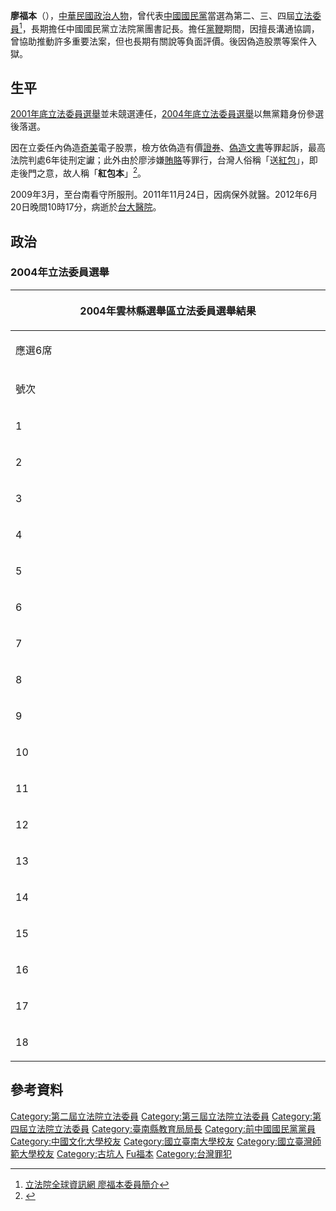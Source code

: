 {{Infobox_officeholder
| name = 廖福本
| image name = 廖福本.jpg
| width = 300
| now = 中華民國政治人士 
| period = 
| sex = 男 
| Native place = 
| 國籍 = {{JPN-EMP}}（1938年–1945年）<br> {{ROC}}（1945年–2012年）
| date of birth = {{Birth date|1938|6|1}}
| date of death = {{death date and age|2012|6|20|1938|6|1}}
| party = {{Kmt}}<br>{{Nonp}}
| place of birth = {{TWN-JPN}}[[臺南州|臺南州]][[斗六郡|斗六郡]][[古坑庄|古坑庄]]
| place of death = {{ROC}}[[台北市|台北市]][[台大醫院|台大醫院]]
| educate = 
*永光國小
*斗六初中
*[[國立臺南大學|台南師範學院]]
*[[國立台灣師範大學|國立師範大學]]、[[中國文化大學|文化大學]]研究所畢
*教育行政高考及格
*赴日本教育進修
| past = 
*台南縣教育局長
*台灣省政府教育廳視察、民政廳科長
*第二屆立法委員（{{Kmt|19px}}）<br><span style="color: blue;">(1993年-1995年)</span>
*第三屆立法委員（{{Kmt|19px}}）<br><span style="color: blue;">(1996年-1998年)</span>
*第四屆立法委員（{{Kmt|19px}}）<br><span style="color: blue;">(1999年-2001年)</span>
*立法院預算委員會召集委員八會期
*中國國民黨立法院黨團書記長
*中國國民黨立法院政黨協調工作會主任、中央政策會副執行長
}}
'''廖福本'''（{{bd|1938年|6月1日|2012年|6月20日|catIdx=Liao廖福本}}），[[中華民國|中華民國]][[政治人物|政治人物]]，曾代表[[中國國民黨|中國國民黨]]當選為第二、三、四屆[[立法委員|立法委員]]<ref>[http://www.ly.gov.tw/ly/01_introduce/0103_leg/leg_main/leg_ver01_01.jsp?ItemNO=01030100&lgno=00176&stage=4 立法院全球資訊網 廖福本委員簡介]</ref>，長期擔任中國國民黨立法院黨團書記長。擔任[[黨鞭|黨鞭]]期間，因擅長溝通協調，曾協助推動許多重要法案，但也長期有關說等負面評價。後因偽造股票等案件入獄。

==生平==
[[2001年中華民國立法委員選舉|2001年底立法委員選舉]]並未競選連任，[[2004年中華民國立法委員選舉|2004年底立法委員選舉]]以無黨籍身份參選後落選。

因在立委任內偽造[[奇美實業|奇美]]電子股票，檢方依偽造有價[[證券|證券]]、[[偽造文書罪|偽造文書]]等罪起訴，最高法院判處6年徒刑定讞；此外由於廖涉嫌[[賄賂|賄賂]]等罪行，台灣人俗稱「送[[紅包|紅包]]」，即走後門之意，故人稱「'''紅包本'''」<ref>{{cite news | language = zh-tw | author = 康仁俊 | url = http://tw.news.yahoo.com/%E7%B4%85%E5%8C%85%E6%9C%AC-%E5%BB%96%E7%A6%8F%E6%9C%AC%E7%97%85%E9%80%9D-%E5%90%B3%E8%82%B2%E6%98%87%E5%98%86-%E4%BB%96%E7%B6%93%E9%81%8E%E5%BE%88%E5%A4%9A%E9%A2%A8%E9%9B%A8-024842991.html | title = 「紅包本」廖福本病逝　吳育昇嘆：他經過很多風雨 | publisher = NOWNews | date = 2012年6月21日 | accessdate = 2012年6月21日 | archive-date = 2019年5月2日 | archive-url = https://web.archive.org/web/20190502195056/https://tw.news.yahoo.com/%E7%B4%85%E5%8C%85%E6%9C%AC-%E5%BB%96%E7%A6%8F%E6%9C%AC%E7%97%85%E9%80%9D-%E5%90%B3%E8%82%B2%E6%98%87%E5%98%86-%E4%BB%96%E7%B6%93%E9%81%8E%E5%BE%88%E5%A4%9A%E9%A2%A8%E9%9B%A8-024842991.html | dead-url = no }}</ref>。

2009年3月，至台南看守所服刑。2011年11月24日，因病保外就醫。2012年6月20日晚間10時17分，病逝於[[台大醫院|台大醫院]]。

==政治==
===2004年立法委員選舉===
{|class="wikitable sortable collapsible autocollapse" style="margin:auto; text-align:center"
|-
! colspan="7" width=620px|2004年雲林縣選舉區立法委員選舉結果
|-
! colspan="7" width=620px|應選6席
|-
!width=35 scope="col" class="unsortable"| 號次
!width=55 scope="col" class="unsortable"| 候選人
!width=120 scope="col" class="unsortable"| 政黨
!width=75 scope="col" class="unsortable"| 得票數
!width=75 scope="col" class="unsortable"| 得票率
!width=49 scope="col" class="unsortable"| 當選標記
|-
|1||[[陳劍松|陳劍松]]||{{Pfp}}||style="border-left:4px solid #F75000;" align="right"|28,817
|align="right"|8.24%
|align="center"|
|-
|2||[[高金郎|高金郎]]||{{TWIP}}||style="border-left:4px solid #6ec5dc;" align="right"|730
|align="right"|0.21%
|align="center"|
|-
|3||[[陳憲中|陳憲中]]||{{Dpp}}||style="border-left:4px solid #1B9431;" align="right"|34,226
|align="right"|9.78%
|align="center"|[[File:Vote1.svg|20px]]
|-
|4||[[林國華|林國華]]||{{Dpp}}||style="border-left:4px solid #1B9431;" align="right"|29,034
|align="right"|8.30%
|align="center"|
|-
|5||[[曾蔡美佐|曾蔡美佐]]||{{Nonp}}||style="border-left:4px solid #000000;" align="right"|20,310
|align="right"|5.81%
|align="center"|
|-
|6||[[許舒博|許舒博]]||{{Kmt}}||style="border-left:4px solid #000099;" align="right"|39,233
|align="right"|11.21%
|align="center"|[[File:Vote1.svg|20px]]
|-
|7||[[劉調銅|劉調銅]]||{{Nonp}}||style="border-left:4px solid #000000;" align="right"|483
|align="right"|0.14%
|align="center"|
|-
|8||[[張麗善|張麗善]]||{{Nonp}}||style="border-left:4px solid #000000;" align="right"|51,436
|align="right"|14.70%
|align="center"|[[File:Vote1.svg|20px]]
|-
|9||廖福本||{{Nonp}}||style="border-left:4px solid #000000;" align="right"|780
|align="right"|0.22%
|align="center"|
|-
|10||[[林樹山|林樹山]]||{{Dpp}}||style="border-left:4px solid #1b9431;" align="right"|38,313
|align="right"|10.95%
|align="center"|[[File:Vote1.svg|20px]]
|-
|11||[[侯惠仙|侯惠仙]]||{{Kmt}}||style="border-left:4px solid #000099;" align="right"|18,021
|align="right"|5.15%
|align="center"|
|-
|12||[[林明義|林明義]]||{{Npsu}}||style="border-left:4px solid #C205F1;" align="right"|6,256
|align="right"|1.79%
|align="center"|
|-
|13||[[蔡桓生|蔡桓生]]||{{Nonp}}||style="border-left:4px solid #000000;" align="right"|658
|align="right"|0.19%
|align="center"|
|-
|14||[[張碩文|張碩文]]||{{Kmt}}||style="border-left:4px solid #000099;" align="right"|42,221
|align="right"|12.07%
|align="center"|[[File:Vote1.svg|20px]]
|-
|15||[[鄭東來|鄭東來]]||{{Nonp}}||style="border-left:4px solid #000000;" align="right"|5,347
|align="right"|1.53%
|align="center"|
|-
|16||[[許樹福|許樹福]]||{{Nonp}}||style="border-left:4px solid #000000;" align="right"|457
|align="right"|0.13%
|align="center"|
|-
|17||[[吳炳輝|吳炳輝]]||{{Nonp}}||style="border-left:4px solid #000000;" align="right"|487
|align="right"|0.14%
|align="center"|
|-
|18||[[尹伶瑛|尹伶瑛]]||{{Tsu}}||style="border-left:4px solid #C69E6A;" align="right"|33,053
|align="right"|9.45%
|align="center"|[[File:Vote1.svg|20px]]
|}

==參考資料==
<div class="references-small">
<references />
</div>

{{第2屆中華民國立法委員名單}}
{{第三屆立法院立法委員名單}}
{{第四屆立法院立法委員名單}}
{{DEFAULTSORT:Liao廖福本}}
[[Category:第二屆立法院立法委員|Category:第二屆立法院立法委員]]
[[Category:第三屆立法院立法委員|Category:第三屆立法院立法委員]]
[[Category:第四屆立法院立法委員|Category:第四屆立法院立法委員]]
[[Category:臺南縣教育局局長|Category:臺南縣教育局局長]]
[[Category:前中國國民黨黨員|Category:前中國國民黨黨員]]
[[Category:中國文化大學校友|Category:中國文化大學校友]]
[[Category:國立臺南大學校友|Category:國立臺南大學校友]]
[[Category:國立臺灣師範大學校友|Category:國立臺灣師範大學校友]]
[[Category:古坑人|Category:古坑人]]
[[Category:廖姓|Fu福本]]
[[Category:台灣罪犯|Category:台灣罪犯]]